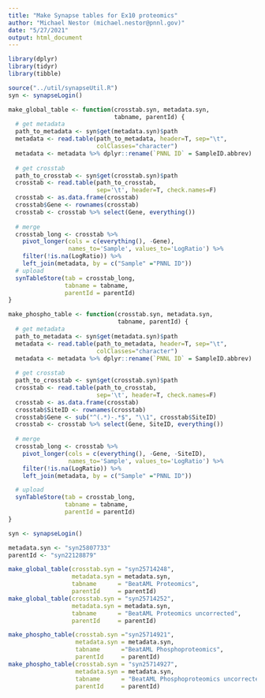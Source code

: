 ```yaml
---
title: "Make Synapse tables for Ex10 proteomics"
author: "Michael Nestor (michael.nestor@pnnl.gov)"
date: "5/27/2021"
output: html_document
---
```


```r
library(dplyr)
library(tidyr)
library(tibble)

source("../util/synapseUtil.R")
syn <- synapseLogin()

make_global_table <- function(crosstab.syn, metadata.syn,
                              tabname, parentId) {
  # get metadata
  path_to_metadata <- syn$get(metadata.syn)$path
  metadata <- read.table(path_to_metadata, header=T, sep="\t",
                         colClasses="character")
  metadata <- metadata %>% dplyr::rename(`PNNL ID` = SampleID.abbrev)
  
  # get crosstab
  path_to_crosstab <- syn$get(crosstab.syn)$path
  crosstab <- read.table(path_to_crosstab,
                         sep='\t', header=T, check.names=F)
  crosstab <- as.data.frame(crosstab)
  crosstab$Gene <- rownames(crosstab)
  crosstab <- crosstab %>% select(Gene, everything())
  
  # merge
  crosstab_long <- crosstab %>% 
    pivot_longer(cols = c(everything(), -Gene),
                 names_to='Sample', values_to='LogRatio') %>%
    filter(!is.na(LogRatio)) %>%
    left_join(metadata, by = c("Sample" ="PNNL ID"))
  # upload
  synTableStore(tab = crosstab_long,
                tabname = tabname,
                parentId = parentId)
}

make_phospho_table <- function(crosstab.syn, metadata.syn,
                               tabname, parentId) {
  # get metadata
  path_to_metadata <- syn$get(metadata.syn)$path
  metadata <- read.table(path_to_metadata, header=T, sep="\t",
                         colClasses="character")
  metadata <- metadata %>% dplyr::rename(`PNNL ID` = SampleID.abbrev)
  
  # get crosstab
  path_to_crosstab <- syn$get(crosstab.syn)$path
  crosstab <- read.table(path_to_crosstab,
                         sep='\t', header=T, check.names=F)
  crosstab <- as.data.frame(crosstab)
  crosstab$SiteID <- rownames(crosstab)
  crosstab$Gene <- sub("^(.*)-.*$", "\\1", crosstab$SiteID)
  crosstab <- crosstab %>% select(Gene, SiteID, everything())
  
  # merge
  crosstab_long <- crosstab %>% 
    pivot_longer(cols = c(everything(), -Gene, -SiteID),
                 names_to='Sample', values_to='LogRatio') %>%
    filter(!is.na(LogRatio)) %>%
    left_join(metadata, by = c("Sample" ="PNNL ID"))

  # upload
  synTableStore(tab = crosstab_long,
                tabname = tabname,
                parentId = parentId)
}

```

```r

syn <- synapseLogin()

metadata.syn <- "syn25807733"
parentId <- "syn22128879"

make_global_table(crosstab.syn = "syn25714248",
                  metadata.syn = metadata.syn,
                  tabname      = "BeatAML Proteomics",
                  parentId     = parentId)
make_global_table(crosstab.syn = "syn25714252",
                  metadata.syn = metadata.syn,
                  tabname      = "BeatAML Proteomics uncorrected",
                  parentId     = parentId)

make_phospho_table(crosstab.syn ="syn25714921",
                   metadata.syn = metadata.syn,
                   tabname      ="BeatAML Phosphoproteomics",
                   parentId     = parentId)
make_phospho_table(crosstab.syn = "syn25714927",
                   metadata.syn = metadata.syn,
                   tabname      = "BeatAML Phosphoproteomics uncorrected",
                   parentId     = parentId)
```
